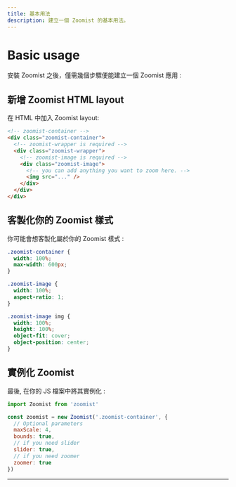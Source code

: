 ```yaml
---
title: 基本用法
description: 建立一個 Zoomist 的基本用法。
---
```


# Basic usage

安裝 Zoomist 之後，僅需幾個步驟便能建立一個 Zoomist 應用 :

## 新增 Zoomist HTML layout

在 HTML 中加入 Zoomist layout:

```html title="index.html"
<!-- zoomist-container -->
<div class="zoomist-container">
  <!-- zoomist-wrapper is required -->
  <div class="zoomist-wrapper">
    <!-- zoomist-image is required -->
    <div class="zoomist-image">
      <!-- you can add anything you want to zoom here. -->
      <img src="..." />
    </div>
  </div>
</div>
```

## 客製化你的 Zoomist 樣式

你可能會想客製化屬於你的 Zoomist 樣式 :

```css title="customize.css"
.zoomist-container {
  width: 100%;
  max-width: 600px;
}

.zoomist-image {
  width: 100%;
  aspect-ratio: 1;
}

.zoomist-image img {
  width: 100%;
  height: 100%;
  object-fit: cover;
  object-position: center;
}
```

## 實例化 Zoomist

最後, 在你的 JS 檔案中將其實例化 :

```js title="main.js"
import Zoomist from 'zoomist'

const zoomist = new Zoomist('.zoomist-container', {
  // Optional parameters
  maxScale: 4,
  bounds: true,
  // if you need slider
  slider: true,
  // if you need zoomer
  zoomer: true
})
```


---